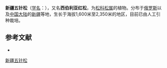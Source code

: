 {{speciesbox
| image = Pinus sibirica cone and shoots PAN.JPG
| status = LC
| status_system = IUCN3.1
| status_ref = <ref name=iucn>{{Cite journal | author = Farjon, A. | title = ''Pinus sibirica'' | journal = [[The_IUCN_Red_List_of_Threatened_Species|The IUCN Red List of Threatened Species]] | volume = 2013 | page = e.T42415A2978539 | publisher = [[IUCN|IUCN]] | date = 2013 | url = http://www.iucnredlist.org/details/42415/0 | doi = 10.2305/IUCN.UK.2013-1.RLTS.T42415A2978539.en | access-date = 13 December 2017 | archive-date = 2018-10-05 | archive-url = https://web.archive.org/web/20181005180201/http://www.iucnredlist.org/details/42415/0 | dead-url = no }}</ref>
| display_parents = 3
| genus = Pinus
| parent = Pinus subsect. Strobus
| species = sibirica
| authority = Du Tour
| synonyms =
* ''Pinus arolla'' Petrov
* ''Pinus cembra'' f. ''coronans'' (Litv.) Krylov
* ''Pinus cembra'' subsp. ''sibirica'' (Du Tour) A.E.Murray
* ''Pinus cembra'' var. ''sibirica'' (Du Tour) A.E.Murray
* ''Pinus cembra'' var. ''sibirica'' (Du Tour) G.Don
* ''Pinus cembra'' subsp. ''sibirica ''(Du Tour) Krylov
* ''Pinus coronans'' Litv.
* ''Pinus hingganensis'' H.J.Zhang
| synonyms_ref = <ref>{{cite web| url = http://www.theplantlist.org/tpl/record/kew-2562160| title = The Plant List: A Working List of All Plant Species| access-date = 2021-12-06| archive-date = 2011-01-03| archive-url = https://web.archive.org/web/20110103003502/http://www.theplantlist.org/tpl/record/kew-2562160| dead-url = no}}</ref>
}}

'''新疆五针松'''（[[学名|学名]]：{{lang|la|''Pinus sibirica''}}），又名'''西伯利亚红松'''，为[[松科|松科]][[松属|松属]]的植物。分布于[[俄罗斯|俄罗斯]]以及[[中国大陆|中国大陆]]的[[新疆|新疆]]等地，生长于海拔1,600米至2,350米的地区，目前已由人工引种栽培。

==参考文献==
{{reflist}}
* {{cite web| url =http://www.bioinfo.cn/db05/KmzwSpecies.php?action=view&id=16939| title =新疆五针松| work =《中国高等植物数据库全库》| publisher =中国科学院微生物研究所| author =昆明植物研究所| accessdate =2009-02-25| deadurl =yes| archiveurl =https://web.archive.org/web/20160305021824/http://www.bioinfo.cn/db05/KmzwSpecies.php?action=view&id=16939| archivedate =2016-03-05}}

{{Taxonbar|from=Q774829}}

[[Category:松属|新疆五针松]]


{{植物小作品}}